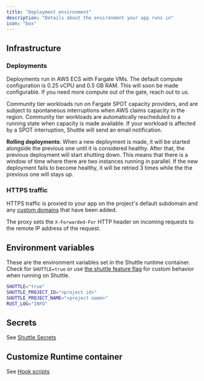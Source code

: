 ```yaml
---
title: "Deployment environment"
description: "Details about the environment your app runs in"
icon: "box"
---
```


## Infrastructure

### Deployments

Deployments run in AWS ECS with Fargate VMs.
The default compute configuration is 0.25 vCPU and 0.5 GB RAM.
This will soon be made configurable.
If you need more compute out of the gate, reach out to us.

<Warning>
Community tier workloads run on Fargate SPOT capacity providers, and are
subject to spontaneous interruptions when AWS claims capacity in the region.
Community tier workloads are automatically rescheduled to a running state when
capacity is made available. If your workload is affected by a SPOT
interruption, Shuttle will send an email notification.
</Warning>

**Rolling deployments**:
When a new deployment is made, it will be started alongside the previous one until it is considered healthy.
After that, the previous deployment will start shutting down.
This means that there is a window of time where there are two instances running in parallel.
If the new deployment fails to become healthy, it will be retried 3 times while the the previous one will stays up.

### HTTPS traffic

HTTPS traffic is proxied to your app on the project's default subdomain and any [custom domains]() that have been added.

The proxy sets the `X-Forwarded-For` HTTP header on incoming requests to the remote IP address of the request.

## Environment variables

These are the environment variables set in the Shuttle runtime container.
Check for `SHUTTLE=true` or use [the shuttle feature flag](./project-configuration#cargo-feature-flags) for custom behavior when running on Shuttle.

```bash
SHUTTLE="true"
SHUTTLE_PROJECT_ID="<project id>"
SHUTTLE_PROJECT_NAME="<project name>"
RUST_LOG="INFO"
```

## Secrets

See [Shuttle Secrets](/resources/shuttle-secrets)

## Customize Runtime container

See [Hook scripts](/docs/builds#experimental-hook-scripts)

